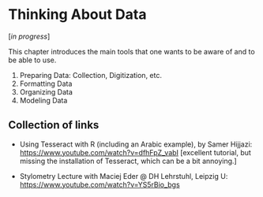# Thinking About Data

[*in progress*]

This chapter introduces the main tools that one wants to be aware of and to be able to use.

1. Preparing Data: Collection, Digitization, etc.
2. Formatting Data
3. Organizing Data
4. Modeling Data


## Collection of links

- Using Tesseract with R (including an Arabic example), by Samer Hijjazi: <https://www.youtube.com/watch?v=dfhFpZ_vabI> [excellent tutorial, but missing the installation of Tesseract, which can be a bit annoying.]

- Stylometry Lecture with Maciej Eder @ DH Lehrstuhl, Leipzig U: <https://www.youtube.com/watch?v=YS5rBio_bgs>